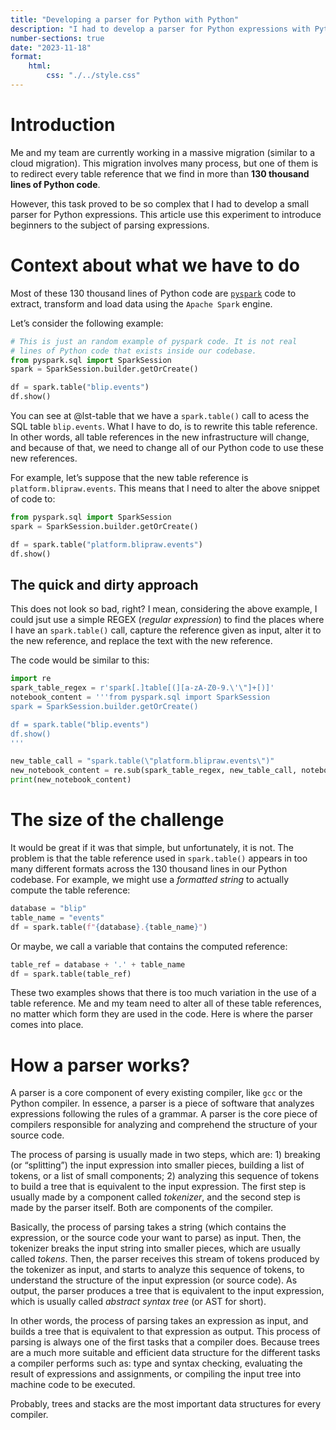 ```yaml
---
title: "Developing a parser for Python with Python"
description: "I had to develop a parser for Python expressions with Python. This article describes my experience developing this parser and use it to introduce this subject to beginners."
number-sections: true
date: "2023-11-18"
format:
    html:
        css: "./../style.css"
---
```


# Introduction

Me and my team are currently working in a massive migration (similar to a cloud migration). This migration involves many process, but one of them is to redirect every table reference that we find in more than **130 thousand lines of Python code**.

However, this task proved to be so complex that I had to develop a small parser for Python expressions. This article use this experiment to introduce beginners to the subject of parsing expressions.


# Context about what we have to do {#sec-context}

Most of these 130 thousand lines of Python code are [`pyspark`](https://spark.apache.org/docs/latest/api/python/index.html) code to extract, transform and load data using the `Apache Spark` engine.

Let's consider the following example:

```{#lst-table .python lst-cap="Example of pyspark code that we might find in our codebase"}
# This is just an random example of pyspark code. It is not real
# lines of Python code that exists inside our codebase.
from pyspark.sql import SparkSession
spark = SparkSession.builder.getOrCreate()

df = spark.table("blip.events")
df.show()
```

You can see at @lst-table that we have a `spark.table()` call to acess the SQL table `blip.events`. What I have to do, is to rewrite this table reference. In other words, all table references in the new infrastructure will change, and because of that, we need to change all of our Python code to use these new references.

For example, let's suppose that the new table reference is `platform.blipraw.events`. This means that I need to alter the above snippet of code to:

```{#lst-table2 .python lst-cap="Example with the new reference"}
from pyspark.sql import SparkSession
spark = SparkSession.builder.getOrCreate()

df = spark.table("platform.blipraw.events")
df.show()
```

## The quick and dirty approach

This does not look so bad, right? I mean, considering the above example, I could jsut use a simple REGEX (*regular expression*) to find the places where I have an `spark.table()` call, capture the reference given as input, alter it to the new reference, and replace the text with the new reference.

The code would be similar to this:

```python
import re
spark_table_regex = r'spark[.]table[(][a-zA-Z0-9.\'\"]+[)]'
notebook_content = '''from pyspark.sql import SparkSession
spark = SparkSession.builder.getOrCreate()

df = spark.table("blip.events")
df.show()
'''

new_table_call = "spark.table(\"platform.blipraw.events\")"
new_notebook_content = re.sub(spark_table_regex, new_table_call, notebook_content)
print(new_notebook_content)
```


# The size of the challenge

It would be great if it was that simple, but unfortunately, it is not. The problem is that the table reference used in `spark.table()` appears in too many different formats across the 130 thousand lines in our Python codebase. For example, we might use a *formatted string* to actually compute the table reference:

```python
database = "blip"
table_name = "events"
df = spark.table(f"{database}.{table_name}")
```

Or maybe, we call a variable that contains the computed reference:

```python
table_ref = database + '.' + table_name
df = spark.table(table_ref)
```

These two examples shows that there is too much variation in the use of a table reference. Me and my team need to alter all of these table references, no matter which form they are used in the code. Here is where the parser comes into place.


# How a parser works?

A parser is a core component of every existing compiler, like `gcc` or the Python compiler. In essence, a parser is a piece of software that analyzes expressions following the rules of a grammar. A parser is the core piece of compilers responsible for analyzing and comprehend the structure of your source code.

The process of parsing is usually made in two steps, which are: 1) breaking (or "splitting") the input expression into smaller pieces, building a list of tokens, or a list of small components; 2) analyzing this sequence of tokens to build a tree that is equivalent to the input expression. The first step is usually made by a component called *tokenizer*, and the second step is made by the parser itself. Both are components of the compiler.

Basically, the process of parsing takes a string (which contains the expression, or the source code your want to parse) as input. Then, the tokenizer breaks the input string into smaller pieces, which are usually called *tokens*. Then, the parser receives this stream of tokens produced by the tokenizer as input, and starts to analyze this sequence of tokens, to understand the structure of the input expression (or source code). As output, the parser produces a tree that is equivalent to the input expression, which is usually called *abstract syntax tree* (or AST for short).

In other words, the process of parsing takes an expression as input, and builds a tree that is equivalent to that expression as output. This process of parsing is always one of the first tasks that a compiler does. Because trees are a much more suitable and efficient data structure for the different tasks a compiler performs such as: type and syntax checking, evaluating the result of expressions and assignments, or compiling the input tree into machine code to be executed.

Probably, trees and stacks are the most important data structures for every compiler.

